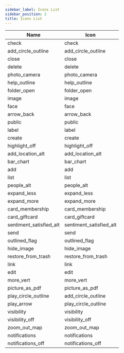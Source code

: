 ```yaml
---
sidebar_label: Icons List
sidebar_position: 2
title: Icons List
---
```


<link
  rel="stylesheet"
  href="https://fonts.googleapis.com/icon?family=Material+Icons+Outlined"
/>


|Name|Icon|
|----|----------|
|check|<Icon baseClassName="material-icons-outlined">check</Icon>|
|add_circle_outline|<Icon baseClassName="material-icons-outlined">add_circle_outline</Icon>|
|close|<Icon baseClassName="material-icons-outlined">close</Icon>|
|delete|<Icon baseClassName="material-icons-outlined">delete</Icon>|
|photo_camera|<Icon baseClassName="material-icons-outlined">photo_camera</Icon>|
|help_outline|<Icon baseClassName="material-icons-outlined">help_outline</Icon>|
|folder_open|<Icon baseClassName="material-icons-outlined">folder_open</Icon>|
|image|<Icon baseClassName="material-icons-outlined">image</Icon>|
|face|<Icon baseClassName="material-icons-outlined">face</Icon>|
|arrow_back|<Icon baseClassName="material-icons-outlined">arrow_back</Icon>|
|public|<Icon baseClassName="material-icons-outlined">public</Icon>|
|label|<Icon baseClassName="material-icons-outlined">label</Icon>|
|create|<Icon baseClassName="material-icons-outlined">create</Icon>|
|highlight_off|<Icon baseClassName="material-icons-outlined">highlight_off</Icon>|
|add_location_alt|<Icon baseClassName="material-icons-outlined">add_location_alt</Icon>|
|bar_chart|<Icon baseClassName="material-icons-outlined">bar_chart</Icon>|
|add|<Icon baseClassName="material-icons-outlined">add</Icon>|
|list|<Icon baseClassName="material-icons-outlined">list</Icon>|
|people_alt|<Icon baseClassName="material-icons-outlined">people_alt</Icon>|
|expand_less|<Icon baseClassName="material-icons-outlined">expand_less</Icon>|
|expand_more|<Icon baseClassName="material-icons-outlined">expand_more</Icon>|
|card_membership|<Icon baseClassName="material-icons-outlined">card_membership</Icon>|
|card_giftcard|<Icon baseClassName="material-icons-outlined">card_giftcard</Icon>|
|sentiment_satisfied_alt|<Icon baseClassName="material-icons-outlined">sentiment_satisfied_alt</Icon>|
|send|<Icon baseClassName="material-icons-outlined">send</Icon>|
|outlined_flag|<Icon baseClassName="material-icons-outlined">outlined_flag</Icon>|
|hide_image|<Icon baseClassName="material-icons-outlined">hide_image</Icon>|
|restore_from_trash|<Icon baseClassName="material-icons-outlined">restore_from_trash</Icon>|
|link|<Icon baseClassName="material-icons-outlined">link</Icon>|
|edit|<Icon baseClassName="material-icons-outlined">edit</Icon>|
|more_vert|<Icon baseClassName="material-icons-outlined">more_vert</Icon>|
|picture_as_pdf|<Icon baseClassName="material-icons-outlined">picture_as_pdf</Icon>|
|play_circle_outline|<Icon baseClassName="material-icons-outlined">add_circle_outline</Icon>|
|play_arrow|<Icon baseClassName="material-icons-outlined">play_circle_outline</Icon>|
|visibility|<Icon baseClassName="material-icons-outlined">visibility</Icon>|
|visibility_off|<Icon baseClassName="material-icons-outlined">visibility_off</Icon>|
|zoom_out_map|<Icon baseClassName="material-icons-outlined">zoom_out_map</Icon>|
|notifications|<Icon baseClassName="material-icons-outlined">notifications</Icon>|
|notifications_off|<Icon baseClassName="material-icons-outlined">notifications_off</Icon>|




